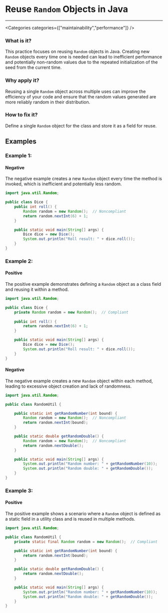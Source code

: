 

# Reuse `Random` Objects in Java

<Severity severity={SeverityLevels.MEDIUM} />

---

<Categories categories={["maintainability","performance"]} />

### What is it?
This practice focuses on reusing `Random` objects in Java. Creating new `Random` objects every time one is needed can lead to inefficient performance and potentially non-random values due to the repeated initialization of the seed from the current time.

### Why apply it?
Reusing a single `Random` object across multiple uses can improve the efficiency of your code and ensure that the random values generated are more reliably random in their distribution.

### How to fix it?
Define a single `Random` object for the class and store it as a field for reuse.

## Examples

### Example 1:

<!-- #example -->

#### Negative

<!-- #example_negative_description -->
The negative example creates a new `Random` object every time the method is invoked, which is inefficient and potentially less random.

<!-- #example_negative_code -->
```java
import java.util.Random;

public class Dice {
    public int roll() {
        Random random = new Random();  // Noncompliant
        return random.nextInt(6) + 1;
    }

    public static void main(String[] args) {
        Dice dice = new Dice();
        System.out.println("Roll result: " + dice.roll());
    }
}
```

### Example 2:

<!-- #example -->

#### Positive

<!-- #example_positive_description -->
The positive example demonstrates defining a `Random` object as a class field and reusing it within a method.

<!-- #example_positive_code -->
```java
import java.util.Random;

public class Dice {
    private Random random = new Random();  // Compliant
    
    public int roll() {
        return random.nextInt(6) + 1;
    }

    public static void main(String[] args) {
        Dice dice = new Dice();
        System.out.println("Roll result: " + dice.roll());
    }
}
```

#### Negative

<!-- #example_negative_description -->
The negative example creates a new `Random` object within each method, leading to excessive object creation and lack of randomness.

<!-- #example_negative_code -->
```java
import java.util.Random;

public class RandomUtil {

    public static int getRandomNumber(int bound) {
        Random random = new Random();  // Noncompliant
        return random.nextInt(bound);
    }

    public static double getRandomDouble() {
        Random random = new Random();  // Noncompliant
        return random.nextDouble();
    }

    public static void main(String[] args) {
        System.out.println("Random number: " + getRandomNumber(10));
        System.out.println("Random double: " + getRandomDouble());
    }
}
```

### Example 3:

<!-- #example -->

#### Positive

<!-- #example_positive_description -->
The positive example shows a scenario where a `Random` object is defined as a static field in a utility class and is reused in multiple methods.

<!-- #example_positive_code -->
```java
import java.util.Random;

public class RandomUtil {
    private static final Random random = new Random();  // Compliant

    public static int getRandomNumber(int bound) {
        return random.nextInt(bound);
    }

    public static double getRandomDouble() {
        return random.nextDouble();
    }

    public static void main(String[] args) {
        System.out.println("Random number: " + getRandomNumber(10));
        System.out.println("Random double: " + getRandomDouble());
    }
}
```